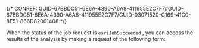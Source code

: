 

{/* CONREF: GUID-67BBDC51-6E6A-4390-A6A8-411955E2C7F7#GUID-67BBDC51-6E6A-4390-A6A8-411955E2C7F7/GUID-03071520-C169-41C0-8E51-866D82061408  */}

When the status of the job request is `esriJobSucceeded` , you can access the results of the analysis by making a request of the following form:
